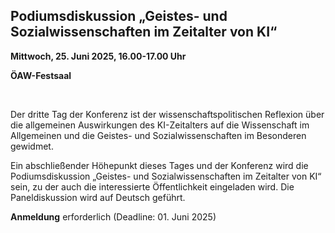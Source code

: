## **Podiumsdiskussion „Geistes- und Sozialwissenschaften im Zeitalter von KI“**

**Mittwoch, 25. Juni 2025, 16.00-17.00 Uhr**

**ÖAW-Festsaal**

 

Der dritte Tag der Konferenz ist der wissenschaftspolitischen Reflexion über die allgemeinen Auswirkungen des KI-Zeitalters auf die Wissenschaft im Allgemeinen und die Geistes- und Sozialwissenschaften im Besonderen gewidmet.

Ein abschließender Höhepunkt dieses Tages und der Konferenz wird die Podiumsdiskussion „Geistes- und Sozialwissenschaften im Zeitalter von KI“ sein, zu der auch die interessierte Öffentlichkeit eingeladen wird. Die Paneldiskussion wird auf Deutsch geführt.

**Anmeldung** erforderlich (Deadline: 01. Juni 2025)
